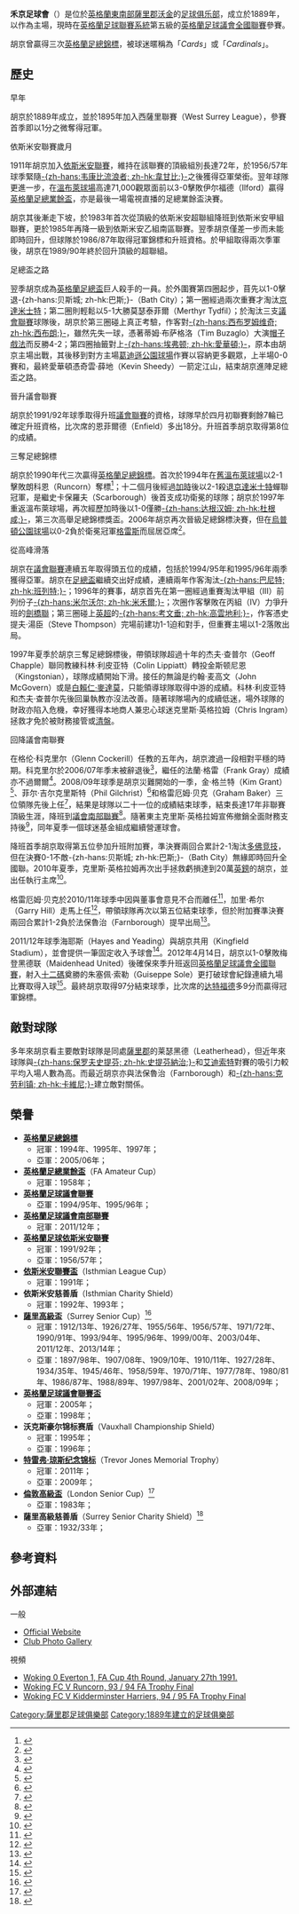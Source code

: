 {{noteTA|G1=足球|G2=FAcup
|T=zh-hans:沃金足球俱乐部;zh-hk:禾京足球會; zh-tw:沃金足球俱樂部;
|1=zh-hans:沃金;zh-hk:禾京; zh-tw:沃金;
}}
{{Infobox football club
| clubname    = 禾京<br />''Woking''
| image       = [[File:Woking_FC_logo.svg|180px]]
| fullname    = Woking Football Club
| nickname    = ''The Cardinals''、''The Cards''
| founded     = {{Start date and age|1889}}
| ground      = {{tsl|en|Kingfield Stadium|京菲路體育場}}
| capacity    = 6,036人（2,500 個坐席）
| chairman    = Rosemary Johnson
| manager     = {{le|Alan Dowson}}
| league      = {{English football updater|Woking}}
| season      = {{English football updater|Woking2}}
| position    = {{English football updater|Woking3}}
| pattern_la1=|pattern_b1=_redhalf|pattern_ra1=
| leftarm1=FFFFFF|body1=FFFFFF|rightarm1=FF0000|shorts1=000000|socks1=FFFFFF
| pattern_la2=|pattern_b2=|pattern_ra2=
| leftarm2=FFFF00|body2=FFFF00|rightarm2=FFFF00|shorts2=FFFF00|socks2=FFFF00
}}
'''禾京足球會'''（{{lang-en|'''Woking Football Club'''}}）是位於[[英格蘭|英格蘭]][[東南英格蘭|東南部]][[薩里郡|薩里郡]][[沃金|沃金]]的[[足球俱乐部|足球俱乐部]]，成立於1889年，以{{tsl|en|Kingfield Stadium|京菲路體育場}}作為主場，現時在[[英格蘭足球聯賽系統|英格蘭足球聯賽系統]]第五級的[[英格蘭足球議會全國聯賽|英格蘭足球議會全國聯賽]]參賽。

胡京曾贏得三次[[英格蘭足總錦標|英格蘭足總錦標]]，被球迷暱稱為「''Cards''」或「''Cardinals''」。

==歷史==
;早年
胡京於1889年成立，並於1895年加入西薩里聯賽（West Surrey League），參賽首季即以1分之微奪得冠軍。

;依斯米安聯賽歲月
1911年胡京加入[[英格蘭足球依斯米安聯賽|依斯米安聯賽]]，維持在該聯賽的頂級組別長達72年，於1956/57年球季緊隨[[韦康比流浪者足球俱乐部|-{zh-hans:韦康比流浪者; zh-hk:韋甘比;}-]]之後獲得亞軍榮銜。翌年球隊更進一步，在[[温布利球场_(1923年)|溫布萊球場]]高達71,000觀眾面前以3-0擊敗伊尔福德（Ilford）贏得[[英格蘭足總業餘盃|英格蘭足總業餘盃]]，亦是最後一場電視直播的足總業餘盃決賽。

胡京其後漸走下坡，於1983年首次從頂級的依斯米安超聯組降班到依斯米安甲組聯賽，更於1985年再降一級到依斯米安乙組南區聯賽。翌季胡京僅差一步而未能即時回升，但球隊於1986/87年取得冠軍錦標和升班資格。於甲組取得兩次季軍後，胡京在1989/90年終於回升頂級的超聯組。

;足總盃之路
翌季胡京成為[[英格蘭足總盃|英格蘭足總盃]]巨人殺手的一員。於外圍賽第四圈起步，苜先以1-0擊退-{zh-hans:贝斯城; zh-hk:巴斯;}-（Bath City）；第一圈經過兩次重賽才淘汰[[京达米士特足球俱乐部|京達米士特]]；第二圈則輕鬆以5-1大勝莫瑟泰菲爾（Merthyr Tydfil）；於淘汰三支[[英格蘭足球議會聯賽|議會聯賽]]球隊後，胡京於第三圈碰上真正考驗，作客對[[西布罗姆维奇足球俱乐部|-{zh-hans:西布罗姆维奇; zh-hk:西布朗;}-]]，雖然先失一球，憑著蒂姆·布萨格洛（Tim Buzaglo）大演[[帽子戲法|帽子戲法]]而反勝4-2；第四圈抽籤對上[[埃弗顿足球俱乐部|-{zh-hans:埃弗顿; zh-hk:愛華頓;}-]]，原本由胡京主場出戰，其後移到對方主場[[葛迪遜公園球場|葛迪遜公園球場]]作賽以容納更多觀眾，上半場0-0賽和，最終愛華頓憑奇雲·薛地（Kevin Sheedy）一箭定江山，結束胡京進陣足總盃之路。

;晉升議會聯賽
胡京於1991/92年球季取得升班[[英格蘭足球議會聯賽|議會聯賽]]的資格，球隊早於四月初聯賽剩餘7輪已確定升班資格，比次席的恩菲爾德（Enfield）多出18分。升班首季胡京取得第8位的成績。

;三奪足總錦標
胡京於1990年代三次贏得[[英格蘭足總錦標|英格蘭足總錦標]]。首次於1994年在[[温布利球场_(1923年)|舊溫布萊球場]]以2-1擊敗朗科恩（Runcorn）奪標<ref>{{cite web |language=en |url=http://www.independent.co.uk/sport/football--fa-trophy-final-steele-has-edge-for-woking-1437593.html |title=Football / FA Trophy Final: Steele has edge for Woking |work=''independent.co.uk'' |accessdate=2014-09-06 |archive-date=2014-09-06 |archive-url=https://archive.today/20140906023558/http://www.independent.co.uk/sport/football--fa-trophy-final-steele-has-edge-for-woking-1437593.html |dead-url=no }}</ref>；十二個月後經過[[加時賽|加時]]後以2-1殺退[[京达米士特足球俱乐部|京達米士特]]蟬聯冠軍，是繼史卡保羅夫（Scarborough）後首支成功衛冕的球隊；胡京於1997年重返溫布萊球場，再次經歷加時後以1-0僅勝[[达根汉姆和雷德布里奇足球俱乐部|-{zh-hans:达根汉姆; zh-hk:杜根咸;}-]]，第三次高舉足總錦標獎盃。2006年胡京再次晉級足總錦標決賽，但在[[烏普頓公園球場|烏普頓公園球場]]以0-2負於衛冕冠軍[[格雷斯竞技足球俱乐部|格雷斯]]而屈居亞席<ref>{{citenews |language=en |url=http://www.thefa.com/News/competitions/fa-trophy/2006/may/FATrophyFinal_Report |title=Grays retain Trophy |work=''thefa.com'' |date=2006-05-14 |accessdate=2014-09-06 }}</ref>。

;從高峰滑落
胡京在[[英格蘭足球議會聯賽|議會聯賽]]連續五年取得頭五位的成績，包括於1994/95年和1995/96年兩季獲得亞軍。胡京在[[英格蘭足總盃|足總盃]]繼續交出好成績，連續兩年作客淘汰[[巴尼特足球俱乐部|-{zh-hans:巴尼特; zh-hk:班列特;}-]]；1996年的賽事，胡京首先在第一圈經過重賽淘汰甲組（III）前列份子[[米尔沃尔足球俱乐部|-{zh-hans:米尔沃尔; zh-hk:米禾爾;}-]]；次圈作客擊敗在丙組（IV）力爭升班的[[剑桥联足球俱乐部|劍橋聯]]；第三圈碰上[[英超|英超]]的[[考文垂足球俱乐部|-{zh-hans:考文垂; zh-hk:高雲地利;}-]]，作客憑史提夫·湯臣（Steve Thompson）完場前建功1-1迫和對手，但重賽主場以1-2落敗出局。

1997年夏季於胡京三奪足總錦標後，帶領球隊超過十年的杰夫·查普尔（Geoff Chapple）聯同教練科林·利皮亚特（Colin Lippiatt）轉投金斯顿尼恩（Kingstonian），球隊成績開始下滑。接任的無論是约翰·麦高文（John McGovern）或是[[白賴仁·麥達莫|白賴仁·麥達莫]]，只能領導球隊取得中游的成績。科林·利皮亚特和杰夫·查普尔先後回巢執教亦沒法改善。隨著球隊場內的成續低迷，場外球隊的財政亦陷入危機，幸好獲得本地商人兼忠心球迷克里斯·英格拉姆（Chris Ingram）拯救才免於被財務接管或[[清盤|清盤]]。

;回降議會南聯賽
在格伦·科克里尔（Glenn Cockerill）任教的五年內，胡京渡過一段相對平穩的時期。科克里尔於2006/07年季末被辭退後<ref>{{citenews |language=en |url=http://news.bbc.co.uk/sport2/hi/football/teams/w/woking/6506461.stm |title=Woking axe Cockerill and Crossley |work=''[[BBC_Sport|BBC Sport]]'' |date=2007-03-29 |accessdate=2014-09-06 |archive-date=2014-09-06 |archive-url=https://web.archive.org/web/20140906085409/http://news.bbc.co.uk/sport2/hi/football/teams/w/woking/6506461.stm |dead-url=no }}</ref>，繼任的法蘭·格雷（Frank Gray）成績亦不過爾爾<ref>{{citenews |language=en |url=http://news.bbc.co.uk/sport2/hi/football/eng_conf/7337782.stm |title=Woking part company with manager |work=''[[BBC_Sport|BBC Sport]]'' |date=2008-04-08 |accessdate=2014-09-06 |archive-date=2014-09-06 |archive-url=https://web.archive.org/web/20140906090003/http://news.bbc.co.uk/sport2/hi/football/eng_conf/7337782.stm |dead-url=no }}</ref>。2008/09年球季是胡京災難開始的一季，金·格兰特（Kim Grant）<ref>{{citenews |language=en |url=http://news.bbc.co.uk/sport2/hi/football/teams/w/woking/7596100.stm |title=Woking boss Grant sacked by club |work=''[[BBC_Sport|BBC Sport]]'' |date=2008-09-03 |accessdate=2014-09-06 |archive-date=2014-09-06 |archive-url=https://web.archive.org/web/20140906110955/http://news.bbc.co.uk/sport2/hi/football/teams/w/woking/7596100.stm |dead-url=no }}</ref>、菲尔·吉尔克里斯特（Phil Gilchrist）<ref>{{citenews |language=en |url=http://news.bbc.co.uk/sport2/hi/football/teams/w/woking/7978786.stm |title=Gilchrist sacked as Woking boss |work=''[[BBC_Sport|BBC Sport]]'' |date=2009-04-02 |accessdate=2014-09-06 |archive-date=2014-09-06 |archive-url=https://web.archive.org/web/20140906085938/http://news.bbc.co.uk/sport2/hi/football/teams/w/woking/7978786.stm |dead-url=no }}</ref>和格雷厄姆·贝克（Graham Baker）三位領隊先後上任<ref>{{citenews |language=en |url=http://news.bbc.co.uk/sport2/hi/football/teams/w/woking/8012343.stm |title=Woking appoint Baker as new boss |work=''[[BBC_Sport|BBC Sport]]'' |date=2009-04-22 |accessdate=2014-09-06 |archive-date=2014-09-06 |archive-url=https://web.archive.org/web/20140906085916/http://news.bbc.co.uk/sport2/hi/football/teams/w/woking/8012343.stm |dead-url=no }}</ref>，結果是球隊以二十一位的成績結束球季，結束長達17年非聯賽頂級生涯，降班到[[英格蘭足球議會南部聯賽|議會南部聯賽]]<ref>{{citenews |language=en |url=http://news.bbc.co.uk/sport2/hi/football/teams/w/woking/8011381.stm |title=Woking's relegation is confirmed |work=''[[BBC_Sport|BBC Sport]]'' |date=2009-04-21 |accessdate=2014-09-06 |archive-date=2014-09-06 |archive-url=https://web.archive.org/web/20140906085447/http://news.bbc.co.uk/sport2/hi/football/teams/w/woking/8011381.stm |dead-url=no }}</ref>。隨著東主克里斯·英格拉姆宣佈撤銷全面財務支持後<ref>{{citenews |language=en |url=http://news.bbc.co.uk/sport2/hi/football/teams/w/woking/7625072.stm |title=Woking owner to withdraw finances |work=''[[BBC_Sport|BBC Sport]]'' |date=2008-09-19 |accessdate=2014-09-06 |archive-date=2014-09-06 |archive-url=https://web.archive.org/web/20140906111151/http://news.bbc.co.uk/sport2/hi/football/teams/w/woking/7625072.stm |dead-url=no }}</ref>，同年夏季一個球迷基金組成繼續營運球會。

降班首季胡京取得第五位參加升班附加賽，準決賽兩回合累計2-1淘汰[[多佛竞技足球俱乐部|多佛竞技]]，但在決賽0-1不敵-{zh-hans:贝斯城; zh-hk:巴斯;}-（Bath City）無緣即時回升全國聯。2010年夏季，克里斯·英格拉姆再次出手拯救虧損達到20萬[[英鎊|英鎊]]的胡京，並出任執行主席<ref>{{citenews |language=en |url=http://news.bbc.co.uk/sport2/hi/football/eng_conf/8921668.stm |title=Woking owner Ingram helps club avoid bankruptcy |work=''[[BBC_Sport|BBC Sport]]'' |date=2010-08-17 |accessdate=2014-09-06 |archive-date=2014-09-06 |archive-url=https://web.archive.org/web/20140906090040/http://news.bbc.co.uk/sport2/hi/football/eng_conf/8921668.stm |dead-url=no }}</ref>。

格雷厄姆·贝克於2010/11年球季中因與董事會意見不合而離任<ref>{{citenews |language=en |url=http://news.bbc.co.uk/sport2/hi/football/eng_conf/9366916.stm |title=Woking part with boss Graham Baker and assistant Dack |work=''[[BBC_Sport|BBC Sport]]'' |date=2011-01-19 |accessdate=2014-09-06 |archive-date=2014-09-06 |archive-url=https://web.archive.org/web/20140906085525/http://news.bbc.co.uk/sport2/hi/football/eng_conf/9366916.stm |dead-url=no }}</ref>，加里·希尔（Garry Hill）走馬上任<ref>{{citenews |language=en |url=http://news.bbc.co.uk/sport2/hi/football/eng_conf/9368542.stm |title=Garry Hill appointed as new Woking manager |work=''[[BBC_Sport|BBC Sport]]'' |date=2011-01-20 |accessdate=2014-09-06 |archive-date=2014-09-06 |archive-url=https://web.archive.org/web/20140906085700/http://news.bbc.co.uk/sport2/hi/football/eng_conf/9368542.stm |dead-url=no }}</ref>，帶領球隊再次以第五位結束球季，但於附加賽準決賽兩回合累計1-2負於法保魯治（Farnborough）提早出局<ref>{{citenews |language=en |url=http://news.bbc.co.uk/sport2/hi/football/eng_conf/9481667.stm |title=Woking will return stronger, says manager Garry Hill |work=''[[BBC_Sport|BBC Sport]]'' |date=2011-05-10 |accessdate=2014-09-06 |archive-date=2014-09-06 |archive-url=https://web.archive.org/web/20140906085704/http://news.bbc.co.uk/sport2/hi/football/eng_conf/9481667.stm |dead-url=no }}</ref>。

2011/12年球季海耶斯（Hayes and Yeading）與胡京共用{{tsl|en|Kingfield Stadium|京菲路體育場}}（Kingfield Stadium），並會提供一筆固定收入予球會<ref>{{citenews |language=en |url=http://news.bbc.co.uk/sport2/hi/football/eng_conf/9592849.stm |title=Woking chairman Mike Smith praises Hill & Thompson |work=''[[BBC_Sport|BBC Sport]]'' |date=2011-09-16 |accessdate=2014-09-06 |archive-date=2014-09-06 |archive-url=https://web.archive.org/web/20140906085522/http://news.bbc.co.uk/sport2/hi/football/eng_conf/9592849.stm |dead-url=no }}</ref>。2012年4月14日，胡京以1-0擊敗梅登黑德联（Maidenhead United）後確保來季升班返回[[英格蘭足球議會全國聯賽|英格蘭足球議會全國聯賽]]，射入[[十二碼|十二碼]]奠勝的朱塞佩·索勒（Guiseppe Sole）更打破球會紀錄連續九場比賽取得入球<ref>{{citenews |language=en |url=http://www.bbc.com/sport/0/football/17705504 |title=Woking seal promotion to Blue Square Bet Premier |work=''[[BBC_Sport|BBC Sport]]'' |date=2012-03-14 |accessdate=2014-09-06 |archive-date=2014-09-06 |archive-url=https://web.archive.org/web/20140906110906/http://www.bbc.com/sport/0/football/17705504 |dead-url=no }}</ref>。最終胡京取得97分結束球季，比次席的[[达特福德足球俱乐部|达特福德]]多9分而贏得冠軍錦標。

==敵對球隊==
多年來胡京看主要敵對球隊是同處[[薩里郡|薩里郡]]的莱瑟黑德（Leatherhead），但近年來球隊與[[史提芬納治足球會|-{zh-hans:保罗夫史提芬; zh-hk:史提芬納治;}-]]和[[艾迪索特镇足球俱乐部|艾迪索特]]對賽的吸引力較平均入場人數為高。而最近胡京亦與法保魯治（Farnborough）和[[克劳利镇足球俱乐部|-{zh-hans:克劳利镇; zh-hk:卡維尼;}-]]建立敵對關係。

==榮譽==
*'''[[英格蘭足總錦標|英格蘭足總錦標]]'''
**冠軍：1994年、1995年、1997年；
**亞軍：2005/06年；
*'''[[英格蘭足總業餘盃|英格蘭足總業餘盃]]'''（FA Amateur Cup）
**冠軍：1958年；
*'''[[英格蘭足球議會聯賽|英格蘭足球議會聯賽]]'''
**亞軍：1994/95年、1995/96年；
*'''[[英格蘭足球議會南部聯賽|英格蘭足球議會南部聯賽]]'''
**冠軍：2011/12年；
*'''[[英格蘭足球依斯米安聯賽|英格蘭足球依斯米安聯賽]]'''
**冠軍：1991/92年；
**亞軍：1956/57年；
*'''[[依斯米安聯賽盃|依斯米安聯賽盃]]'''（Isthmian League Cup）
**冠軍：1991年；
*'''依斯米安慈善盾'''（Isthmian Charity Shield）
**冠軍：1992年、1993年；
*'''[[薩里高級盃|薩里高級盃]]'''（Surrey Senior Cup）<ref>{{cite web|language=en |url=http://www.surreyfa.com/previous-winners-and-officials/saturday-senior-cup-previous-winners |title=Saturday Senior Cup Previous Winners |publisher=SurreyFA |date= |accessdate=2013-04-28 |deadurl=yes |archiveurl=https://web.archive.org/web/20140502232940/http://www.surreyfa.com/previous-winners-and-officials/saturday-senior-cup-previous-winners |archivedate=2014-05-02 }}</ref>
**冠軍：1912/13年、1926/27年、1955/56年、1956/57年、1971/72年、1990/91年、1993/94年、1995/96年、1999/00年、2003/04年、2011/12年、2013/14年；
**亞軍：1897/98年、1907/08年、1909/10年、1910/11年、1927/28年、1934/35年、1945/46年、1958/59年、1970/71年、1977/78年、1980/81年、1986/87年、1988/89年、1997/98年、2001/02年、2008/09年；
*'''[[英格蘭足球議會聯賽盃|英格蘭足球議會聯賽盃]]'''
**冠軍：2005年；
**亞軍：1998年；
*'''沃克斯豪尔锦标赛盾'''（Vauxhall Championship Shield）
**冠軍：1995年；
**亞軍：1996年；
*'''[[特雷弗·琼斯纪念锦标|特雷弗·琼斯纪念锦标]]'''（Trevor Jones Memorial Trophy）
**冠軍：2011年；
**亞軍：2009年；
*'''[[倫敦高級盃|倫敦高級盃]]'''（London Senior Cup）<ref>{{cite web|language=en |url=http://www.docstoc.com/docs/35720918/MEMORANDUM-OF-PROCEDURES-FOR-DEALING-WITH-MISCONDUCT-OCCURRING |title=Memorandum Of Procedures For Dealing With Misconduct Occurring |publisher=Docstoc.com |date=2010-04-24 |accessdate=2013-04-09 |deadurl=yes |archiveurl=https://web.archive.org/web/20140416174533/http://www.docstoc.com/docs/35720918/MEMORANDUM-OF-PROCEDURES-FOR-DEALING-WITH-MISCONDUCT-OCCURRING |archivedate=2014-04-16 }}</ref>
**亞軍：1983年；
*'''薩里高級慈善盾'''（Surrey Senior Charity Shield）<ref name="epsomewell">{{cite web |language=en |url=http://www.epsomandewellhistoryexplorer.org.uk/EEFC.html |title=Epsom & Ewell Football Club |publisher=Epsomandewellhistoryexplorer.org.uk |date= |accessdate=2013-03-27 |archive-date=2014-05-12 |archive-url=https://web.archive.org/web/20140512232029/http://www.epsomandewellhistoryexplorer.org.uk/EEFC.html |dead-url=no }}</ref>
**亞軍：1932/33年；

==參考資料==
{{Reflist}}<!--added above External links/Sources by script-assisted edit-->

==外部連結==
; 一般
* [http://www.wokingfc.co.uk/ Official Website] {{Wayback|url=http://www.wokingfc.co.uk/ |date=20140910181511 }}
* [https://web.archive.org/web/20160919191319/http://david123.fotopic.net/ Club Photo Gallery]

;視頻
* [https://www.youtube.com/watch?v=JUw32na4buY Woking 0 Everton 1, FA Cup 4th Round, January 27th 1991.] {{Wayback|url=https://www.youtube.com/watch?v=JUw32na4buY |date=20130603233527 }}
* [https://www.youtube.com/watch?v=gkL5Yp0grdE Woking FC V Runcorn, 93 / 94 FA Trophy Final] {{Wayback|url=https://www.youtube.com/watch?v=gkL5Yp0grdE |date=20160401042710 }}
* [https://www.youtube.com/watch?v=Xhr_SLGS2jg Woking FC V Kidderminster Harriers, 94 / 95 FA Trophy Final]

{{英格蘭足球議會全國聯賽}}

{{DEFAULTSORT:Woking F.C.}}
[[Category:薩里郡足球俱樂部|Category:薩里郡足球俱樂部]]
[[Category:1889年建立的足球俱樂部|Category:1889年建立的足球俱樂部]]
